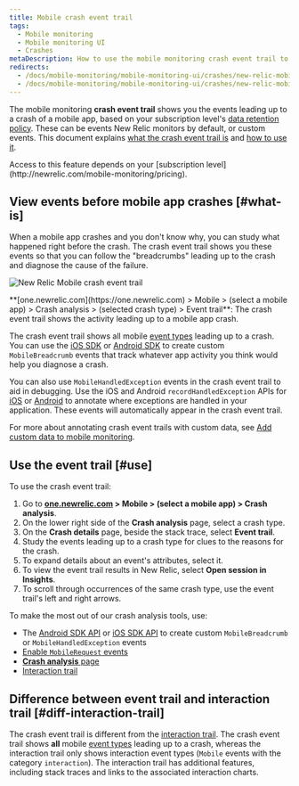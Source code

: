 ```yaml
---
title: Mobile crash event trail
tags:
  - Mobile monitoring
  - Mobile monitoring UI
  - Crashes
metaDescription: How to use the mobile monitoring crash event trail to find the reasons for a mobile app crash.
redirects:
  - /docs/mobile-monitoring/mobile-monitoring-ui/crashes/new-relic-mobile-event-trail
  - /docs/mobile-monitoring/mobile-monitoring-ui/crashes/new-relic-mobile-crash-event-trail
---
```



The mobile monitoring **crash event trail** shows you the events leading up to a crash of a mobile app, based on your subscription level's [data retention policy](/docs/accounts-partnerships/accounts/account-billing-usage/data-retention). These can be events New Relic monitors by default, or custom events. This document explains [what the crash event trail is](#what-is) and [how to use it](#use).

<Callout variant="tip">
  Access to this feature depends on your [subscription level](http://newrelic.com/mobile-monitoring/pricing).
</Callout>

## View events before mobile app crashes [#what-is]

When a mobile app crashes and you don't know why, you can study what happened right before the crash. The crash event trail shows you these events so that you can follow the "breadcrumbs" leading up to the crash and diagnose the cause of the failure.

<img
  src={newRelicMobileCrashEventTrail}
  title="Android-Insights-event-trail.jpg"
  alt="New Relic Mobile crash event trail "
/>

<figcaption>
  **[one.newrelic.com](https://one.newrelic.com) > Mobile > (select a mobile app) > Crash analysis > (selected crash type) > Event trail**: The crash event trail shows the activity leading up to a mobile app crash.
</figcaption>

The crash event trail shows all mobile [event types](/docs/insights/explore-add-data/custom-events/insert-query-custom-mobile-app-events-attributes#event-definition) leading up to a crash. You can use the [iOS SDK](/docs/mobile-monitoring/new-relic-mobile-ios/install-configure/work-ios-sdk-api) or [Android SDK](/docs/mobile-monitoring/new-relic-mobile-android/android-sdk-api/recordbreadcrumb) to create custom `MobileBreadcrumb` events that track whatever app activity you think would help you diagnose a crash.

You can also use `MobileHandledException` events in the crash event trail to aid in debugging. Use the iOS and Android `recordHandledException` APIs for [iOS](/docs/mobile-monitoring/new-relic-mobile-ios/ios-sdk-api/recordhandledexception-ios-sdk-api) or [Android](/docs/mobile-monitoring/new-relic-mobile-android/android-sdk-api/recordhandledexception) to annotate where exceptions are handled in your application. These events will automatically appear in the crash event trail.

For more about annotating crash event trails with custom data, see [Add custom data to mobile monitoring](/docs/mobile-monitoring/new-relic-mobile/maintenance/add-custom-data-new-relic-mobile).

## Use the event trail [#use]

To use the crash event trail:

1. Go to **[one.newrelic.com](https://one.newrelic.com) > Mobile > (select a mobile app) > Crash analysis**.
2. On the lower right side of the **Crash analysis** page, select a crash type.
3. On the **Crash details** page, beside the stack trace, select **Event trail**.
4. Study the events leading up to a crash type for clues to the reasons for the crash.
5. To expand details about an event's attributes, select it.
6. To view the event trail results in New Relic, select **Open session in Insights**.
7. To scroll through occurrences of the same crash type, use the event trail's left and right arrows.

To make the most out of our crash analysis tools, use:

* The [Android SDK API](/docs/mobile-monitoring/new-relic-mobile-android/android-sdk-api/recordbreadcrumb) or [iOS SDK API](/docs/mobile-monitoring/new-relic-mobile-ios/ios-sdk-api/record-breadcrumb) to create custom `MobileBreadcrumb` or `MobileHandledException` events
* [Enable `MobileRequest` events](/docs/mobile-monitoring/mobile-monitoring-ui/network-pages/analyze-network-requests-using-mobilerequest-event-data)
* [**Crash analysis** page](/docs/mobile-monitoring/mobile-monitoring-ui/crashes/crash-analysis-group-filter-your-crashes)
* [Interaction trail](/docs/mobile-monitoring/mobile-monitoring-ui/crashes/investigate-mobile-app-crash-report#interaction-trail)

## Difference between event trail and interaction trail [#diff-interaction-trail]

The crash event trail is different from the [interaction trail](/docs/mobile-monitoring/mobile-monitoring-ui/crashes/investigate-mobile-app-crash-report#interaction-trail). The crash event trail shows **all** mobile [event types](/docs/insights/explore-add-data/custom-events/insert-query-custom-mobile-app-events-attributes#event-definition) leading up to a crash, whereas the interaction trail only shows interaction event types (`Mobile` events with the category `interaction`). The interaction trail has additional features, including stack traces and links to the associated interaction charts.
